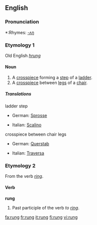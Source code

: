 ==English==

===Pronunciation===
*:Rhymes: [[Rhymes:English:-ʌŋ|-ʌŋ]]

===Etymology 1===
Old English ''[[hrung]]''

====Noun====
{{en-noun}}

# A [[crosspiece]] forming a [[step]] of a [[ladder]].
# A [[crosspiece]] between [[leg]]s of a [[chair]].

=====Translations=====
;ladder step
{{top}}
*German: [[Sprosse]] {{f}}
{{mid}}
*Italian: [[Scalino]] {{m}}
{{bottom}}

;crosspiece between chair legs
{{top}}
*German: [[Querstab]] {{m}}
{{mid}}
*Italian: [[Traversa]] {{f}}
{{bottom}}

===Etymology 2===
From the verb ''[[ring]]''. {{etystub}}

====Verb====
'''rung'''

# Past participle of the verb ''to [[ring]]''.

[[fa:rung]]
[[fr:rung]]
[[it:rung]]
[[fi:rung]]
[[vi:rung]]